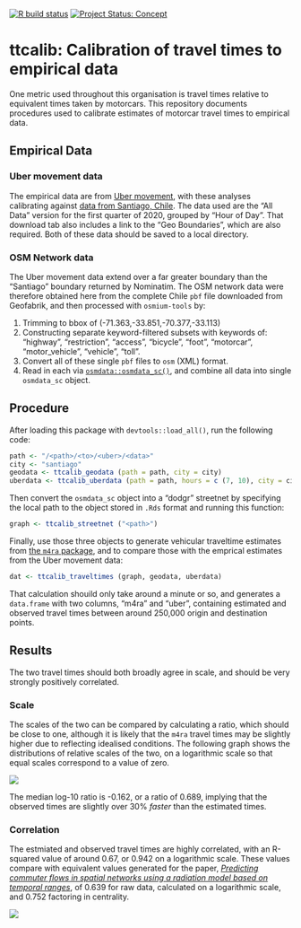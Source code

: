 
[![R build
status](https://github.com/UrbanAnalyst/ttcalib/workflows/R-CMD-check/badge.svg)](https://github.com/UrbanAnalyst/ttcalib/actions?query=workflow%3AR-CMD-check)
[![Project Status:
Concept](https://www.repostatus.org/badges/latest/concept.svg)](https://www.repostatus.org/#concept)

# ttcalib: Calibration of travel times to empirical data

One metric used throughout this organisation is travel times relative to
equivalent times taken by motorcars. This repository documents procedures used
to calibrate estimates of motorcar travel times to empirical data.

## Empirical Data

### Uber movement data

The empirical data are from [Uber movement](https://movement.uber.com/), with
these analyses calibrating against [data from Santiago,
Chile](https://movement.uber.com/explore/santiago/travel-times?lang=en-US).
The data used are the "All Data" version for the first quarter of 2020, grouped
by "Hour of Day". That download tab also includes a link to the "Geo
Boundaries", which are also required. Both of these data should be saved to a
local directory.

### OSM Network data

The Uber movement data extend over a far greater boundary than the "Santiago"
boundary returned by Nominatim. The OSM network data were therefore obtained
here from the complete Chile `pbf` file downloaded from Geofabrik, and then
processed with `osmium-tools` by:

1. Trimming to bbox of (-71.363,-33.851,-70.377,-33.113)
2. Constructing separate keyword-filtered subsets with keywords of: "highway",
   "restriction", "access", "bicycle", "foot", "motorcar", "motor_vehicle",
   "vehicle", "toll".
3. Convert all of these single `pbf` files to `osm` (XML) format.
4. Read in each via
   [`osmdata::osmdata_sc()`](https://docs.ropensci.org/osmdata/reference/osmdata_sc.html),
   and combine all data into single `osmdata_sc` object.

## Procedure

After loading this package with `devtools::load_all()`, run the following code:

```r
path <- "/<path>/<to>/<uber>/<data>"
city <- "santiago"
geodata <- ttcalib_geodata (path = path, city = city)
uberdata <- ttcalib_uberdata (path = path, hours = c (7, 10), city = city)
```

Then convert the `osmdata_sc` object into a "dodgr" streetnet by specifying the
local path to the object stored in `.Rds` format and running this function:

```r
graph <- ttcalib_streetnet ("<path>")
```

Finally, use those three objects to generate vehicular traveltime estimates
from [the `m4ra` package](https://github.com/atfut ures/m4ra), and to compare
those with the emprical estimates from the Uber movement data:

```r
dat <- ttcalib_traveltimes (graph, geodata, uberdata)
```

That calculation shouild only take around a minute or so, and generates a
`data.frame` with two columns, "m4ra" and "uber", containing estimated and
observed travel times between around 250,000 origin and destination points.

## Results

The two travel times should both broadly agree in scale, and should be very
strongly positively correlated.

### Scale

The scales of the two can be compared by calculating a ratio, which should be
close to one, although it is likely that the `m4ra` travel times may be
slightly higher due to reflecting idealised conditions. The following graph
shows the distributions of relative scales of the two, on a logarithmic scale
so that equal scales correspond to a value of zero.

![](man/figures/scale-hist.png)

The median log-10 ratio is -0.162, or a ratio of 0.689, implying that the
observed times are slightly over 30% *faster* than the estimated times.

### Correlation

The estmiated and observed travel times are highly correlated, with an
R-squared value of around 0.67, or 0.942 on a logarithmic scale. These values
compare with equivalent values generated for the paper, [*Predicting commuter
flows in spatial networks using a radiation model based on temporal
ranges*](https://www.nature.com/articles/ncomms6347), of 0.639 for raw data,
calculated on a logarithmic scale, and 0.752 factoring in centrality.

![](man/figures/correlation.png)
